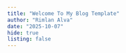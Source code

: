 ```yaml
---
title: "Welcome To My Blog Template"
author: "Rimlan Alva"
date: "2025-10-07"
hide: true
listing: false
---
```




